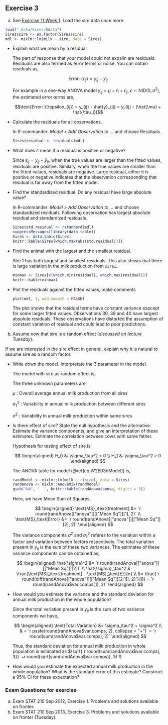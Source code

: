 ## Exercise 3

a) See [Exercise 11 Week 1](./week-one.html#exercise-11). Load the sire data once more.

```r
load("_data/Sires.Rdata")
Sires$sire <- as.factor(Sires$sire)
mdl <- mixlm::lm(milk ~ sire, data = Sires)
```


- Explain what we mean by a residual.
    
    <div class = 'ans'>
    The part of response that your model could not expalin are residuals. Residuals are also termed as error terms or noise. You can obtain residuals as,
    
    $$\text{Error: }(\epsilon_{ij}) = y_{ij} - \hat{y}_{ij}$$
    
    For example in a one-way ANOVA model $y_{ij} = \mu + \tau_i + \epsilon_{ij},\; \epsilon \sim \text{NID}(0, \sigma^2)$, the estimated error terms are,
    
    $$\text{Error: }(\epsilon_{ij}) = y_{ij} - \hat{y}_{ij} = y_{ij} - (\hat{\mu} + \hat{\tau_i})$$
    
    </div>
    
    
- Calculate the residuals for all observations.
    
    <div class = 'ans'>
    In R-commander: _Model > Add Observation to ..._ and choose Residuals.
    
    ```r
    Sires$residual <- residuals(mdl)
    ```
    
    </div>
    
    
- What does it mean if a residual is positive or negative?
    
    <div class = 'ans'>
    Since $\epsilon_{ij} = y_{ij} - \hat{y}_{ij}$, when the true values are larger than the fitted values, residuals are positive. Similary, when the true values are smaller than the fitted values, residuals are negative. Large residual, either it is positive or negative indicates that the observation corresponding that residual is far away from the fitted model.
    </div>
    
- Find the standardized residual. Do any residual have large absolute value?
    
    <div class = 'ans'>
    In R-commander: _Model > Add Observation to ..._ and choose standardized residuals. Following observation has largest absolute residual and standardized residuals.
    
    ```r
    Sires$std.residual <- rstandard(mdl)
    suppressMessages(library(data.table))
    Sires <- data.table(Sires)
    knitr::kable(Sires[which.max(abs(std.residual))])
    ```
    
    </div>
    
    
- Find the animal with the largest and the smallest residual.
    
    <div class = 'ans'>
    Sire 1 has both largest and smallest residuals. This also shows that there is large variation in the milk production from `sire1`.
    
    ```r
    minmax <- Sires[c(which.min(residual), which.max(residual))]
    knitr::kable(minmax)
    ```
    
    
    </div>
    
    
- Plot the residuals against the fitted values, make comments
    
    <div class = 'ans'>
    
    ```r
    plot(mdl, 1, add.smooth = FALSE)
    ```
    
    The plot shows that the residual terms have constant variance expcept for some larger fitted values. Observations 30, 39 and 40 have largest absolute residuals. These observations have distorted the assumption of constant variation of residual and could lead to poor predictions.
    
    </div>
    

b) Assume now that sire is a random effect (_discussed on lecture Tuesday_). 

If we are interested in the sire effect in general, explain why it is natural to assume sire as a random factor.

- Write down the model. Interpretate the 3 parameter in the model.
    
    <div class = 'ans'>
    The model with sire as random effect is,
    
    \begin{equation}
    y_{ij} = \mu + \tau_i + \epsilon_{ij}, \text{ where, }
        \epsilon_{ij} \sim \text{NID}(0, \sigma^2) \text{ and }
        \tau_i \sim \text{NID}(0, \sigma_\tau^2)
    \label{eq:W2E03bModel}
    \end{equation}
    
    The three unknown parameters are,
    
    $\mu$ : Overall average annual milk production from all sires
    
    $\sigma_\tau^2$ : Variability in annual milk production between different sires
    
    $\sigma^2$ : Variability in annual milk production within same sires
    
    </div>
    
    
- Is there effect of sire? State the null hypothesis and the alternative. Estimate the variance components, and give an interpretation of these estimates. Estimate the correlation between cows with same father.
    
    <div class = 'ans'>
    Hypothesis for testing effect of sire is,
    
    $$
    \begin{aligned}
    H_0 &: \sigma_\tau^2 = 0 \\
    H_1 &: \sigma_\tau^2 > 0
    \end{aligned}
    $$ 
    
    The ANOVA table for model (\@ref(eq:W2E03bModel)) is,
    
    ```r
    randModel <- mixlm::lm(milk ~ r(sire), data = Sires)
    randAnova <- mixlm::AnovaMix(randModel)
    gsub("NA", "  ", knitr::kable(randAnova$anova, digits = 3))
    ```    
    
    Here, we have Mean Sum of Squares,
    
    $$
    \begin{aligned}
    \text{MS}_\text{treatment} &= `r round(randAnova[["anova"]][["Mean Sq"]][1], 2)` \\  
    \text{MS}_\text{Error} &= `r round(randAnova[["anova"]][["Mean Sq"]][2], 2)`
    \end{aligned}
    $$  
    
    The variance components $\sigma^2$ and $\sigma_\tau^2$ referes to the variation within a factor and variation between factors respectively. The total variation present in $y_{ij}$ is the sum of these two variances. The estimates of these variance components can be obtained as,
    
    $$
    \begin{aligned}
    \hat{\sigma}^2 &= `r round(randAnova[["anova"]][["Mean Sq"]][2])` \\
    \hat{\sigma}_\tau^2 &= \frac{\text{MS}_\text{treatment} - \text{MS}_\text{E}}{n} \\
    &= \frac{`r round(diff(randAnova[["anova"]][["Mean Sq"]][2:1]), 2)`}{8} = `r round(randAnova$var.comps[1], 2)`
    \end{aligned}
    $$
    
    </div>
    
    
- How would you estimate the variance and the standard deviation for annual milk production in the whole population?

    <div class = 'ans'>
    Since the total variation present in $y_{ij}$ is the sum of two variance components we have,
    
    $$
    \begin{aligned}
    \text{Total Variation} &= \sigma_\tau^2 + \sigma^2 \\
    & = `r paste(round(randAnova$var.comps, 2), collapse = "+")` = `r round(sum(randAnova$var.comps), 2)`
    \end{aligned}
    $$
    
    Thus, the standard deviation for annual milk production in whole population is estimated as $\sqrt{`r round(sum(randAnova$var.comps), 3)`} = `r round(sqrt(sum(randAnova$var.comps)), 3)`$
    
    </div>
    

- How would you estimate the expected annual milk production in the whole population? What is the standard error of this estimate? Construct a 95% CI for these expectation?

### Exam Questions for exercise

a) Exam STAT 210 Sep 2012, Exercise 1. Problems and solutions available on fronter.
b) Exam STAT 210 Sep 2013, Exercise 3. Problems and solutions available on fronter (Tuesday).